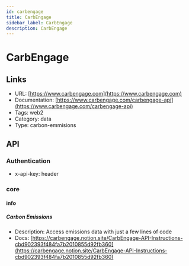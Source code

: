 ```yaml
---
id: carbengage
title: CarbEngage
sidebar_label: CarbEngage
description: CarbEngage
---
```


# CarbEngage

## Links

* URL: [https://www.carbengage.com](https://www.carbengage.com)
* Documentation: [https://www.carbengage.com/carbengage-api](https://www.carbengage.com/carbengage-api)
* Tags: web2
* Category: data
* Type: carbon-emmisions

## API

### Authentication

* x-api-key: header

### core

#### info

##### Carbon Emissions

* Description: Access emissions data with just a few lines of code
* Docs: [https://carbengage.notion.site/CarbEngage-API-Instructions-cbd902393f484fa7b2010855d92fb360](https://carbengage.notion.site/CarbEngage-API-Instructions-cbd902393f484fa7b2010855d92fb360)
